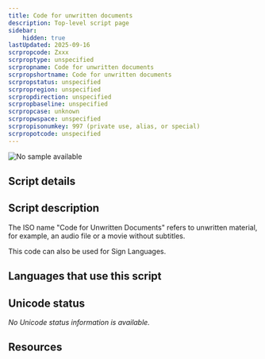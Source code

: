 ```yaml
---
title: Code for unwritten documents
description: Top-level script page
sidebar:
    hidden: true
lastUpdated: 2025-09-16
scrpropcode: Zxxx
scrproptype: unspecified
scrpropname: Code for unwritten documents
scrpropshortname: Code for unwritten documents
scrpropstatus: unspecified
scrpropregion: unspecified
scrpropdirection: unspecified
scrpropbaseline: unspecified
scrpropcase: unknown
scrpropwspace: unspecified
scrpropisonumkey: 997 (private use, alias, or special)
scrpropotcode: unspecified
---
```



![No sample available](../images/nosample.png)



## Script details

<ScriptDetails />

## Script description

The ISO name "Code for Unwritten Documents" refers to unwritten material, for example, an audio file or a movie without subtitles.

This code can also be used for Sign Languages.

## Languages that use this script

<WsList script='Zxxx' wsMax='5' />

## Unicode status

_No Unicode status information is available._

## Resources

<ScriptResources detailSummary='seemore' />

